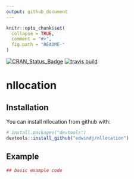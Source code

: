```yaml
---
output: github_document
---
```


<!-- README.md is generated from README.Rmd. Please edit that file -->

```r
knitr::opts_chunk$set(
  collapse = TRUE,
  comment = "#>",
  fig.path = "README-"
)
```

[![CRAN_Status_Badge](http://www.r-pkg.org/badges/version/nllocation)](https://cran.r-project.org/package=nllocation)
[![travis build](https://travis-ci.org/edwindj/nllocation.svg?branch=master)](https://travis-ci.org/edwindj/nllocation)

# nllocation


## Installation

You can install nllocation from github with:

```r
# install.packages("devtools")
devtools::install_github("edwindj/nllocation")
```

## Example

```r
## basic example code
```
